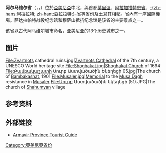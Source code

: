 {{noteTA
|T=zh-hans:阿尔马维尔省; zh-hant:亞馬維爾省;
|1=zh-hans:阿尔马维尔; zh-hant:亞馬維爾;
}}
{{Infobox Settlement
| name = 亞馬維爾省
| native_name = {{lang|hy|Արմավիր}}
| native_name_lang = hy
| settlement_type  = [[亞美尼亞行政區劃|省]]
| image_skyline    = 
| image_caption    = 
| image_flag       = 
| image_shield     = 
| image_map        = Armavir in Armenia.svg
| map_caption = 亞馬維爾省在亞美尼亞的位置
| coordinates = {{coord|40|09|N|44|03|E|region:AM_type:adm1st|display=inline,title}}
| subdivision_type = 國家
| subdivision_name = {{ARM}}
| established_date = 
| seat_type = 首府
| seat = [[阿爾馬維爾_(亞美尼亞)|亞馬維爾]]
| leader_title = 省長
| leader_name = Ashot Ghahramanyan
| area_footnotes          = 
| area_total_km2 = 1242
| area_rank = 全國第10位
| elevation_m = 
| population_footnotes    = <ref>{{Cite web |url=http://armstat.am/file/doc/99486683.pdf |title=Armavir population, 2011 census |access-date=2022-01-24 |archive-date=2017-02-05 |archive-url=https://web.archive.org/web/20170205172555/http://armstat.am/file/doc/99486683.pdf }}</ref>
| population_total = 265770
| population_as_of = 2011
| population_rank = 第2
| population_density_km2  = auto
| population_note = 
| population_est = 263,900<ref>{{Cite web|url=https://armstat.am/en/?nid=111|title=Statistical Committee of the Republic of Armenia|access-date=2022-01-24|archive-date=2021-03-25|archive-url=https://web.archive.org/web/20210325124826/https://www.armstat.am/en/?nid=111}}</ref>
| pop_est_as_of = 2019-1-1
| timezone1 = [[UTC+04:00|UTC+04:00]]
| timezone1_DST = [[UTC+05:00|UTC+05:00]]
| postal_code_type = 
| postal_code = 0901-1149
| iso_code   = [[ISO_3166-2:AM|AM.AV]]
| blank_name = {{tsl|en|FIPS 10-4||FIPS 10-4}}
| blank_info = AM03
| blank_name_sec2 = [[人类发展指数|HDI]] (2017)
| blank_info_sec2 = 0.723<ref name="GlobalDataLab">{{Cite web|url=https://hdi.globaldatalab.org/areadata/shdi/|title=Sub-national HDI - Area Database - Global Data Lab|website=hdi.globaldatalab.org|language=en|access-date=2018-09-13|archive-date=2018-09-23|archive-url=https://web.archive.org/web/20180923120638/https://hdi.globaldatalab.org/areadata/shdi/}}</ref><br/>{{color|#0c0|high}} · [[亞美尼亞各省人類發展指數列表|10th]]
| website    = [https://web.archive.org/web/20150415234007/http://armavir.gov.am/ 官方網站]
}}

'''阿尔马维尔省'''（{{lang-hy|Արմավիր}}，{{IPA-hy|ɑɾmɑˈviɾ|-|Hye-Armavir.ogg}}，{{lang-en|Armavir Province}}）位於[[亞美尼亞|亞美尼亞]]中北，與首都[[葉里溫|葉里溫]]、[[阿拉加措特恩省|阿拉加措特恩省]]、[[亞拉拉特省|-{zh-hans:阿拉拉特; zh-hant:亞拉拉特;}-省]]等省份及[[土耳其|土耳其]]相鄰。省內有一座國際機場。萨达拉帕特战役纪念馆和穆萨山抵抗纪念馆是该省的主要景点之一。

该省以古代阿马维尔城市命名，亚美尼亚的13个历史城市之一。

==图片==
<gallery widths="140" heights="140px" perrow=5>
File:Zvartnots cathedral ruins.jpg|[[Zvartnots_Cathedral|Zvartnots Cathedral]] of the 7th century, a UNESCO World heritage site
File:Shoghakat.jpg|[[Shoghakat_Church|Shoghakat Church]] of 1694
File:Բամբակաշատի Սուրբ Աստվածածին Եկեղեցի 05.jpg|The church of [[Bambakashat|Bambakashat]], 1901
File:Musaler.jpg|Memorial to the [[Musa_Dagh|Musa Dagh]] resistance in [[Musaler|Musaler]]
File:Սուրբ Աստվածածին եկեղեցի (51).JPG|The church of [[Shahumyan,_Armavir|Shahumyan]] village
</gallery>

==参考资料==
{{refs}}

==外部链接==
{{commons category}}
* [http://www.armeniapedia.org/index.php?title=Rediscovering_Armenia_Guidebook-_Armavir_Marz Armavir Province Tourist Guide]{{Wayback|url=http://www.armeniapedia.org/index.php?title=Rediscovering_Armenia_Guidebook-_Armavir_Marz |date=20070223121020 }}

{{Subdivisions of Armenia}}
{{Authority control}}

[[Category:亞美尼亞省份|Category:亞美尼亞省份]]